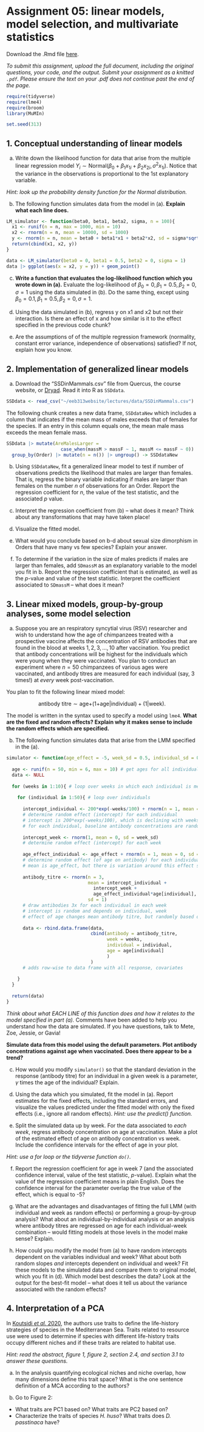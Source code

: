 # Assignment 05: linear models, model selection, and multivariate statistics {-}

Download the .Rmd file [here](assignment-05.Rmd).

*To submit this assignment, upload the full document, including the original questions, your code, and the output. Submit your assignment as a knitted `.pdf`. Please ensure the text on your .pdf does not continue past the end of the page.*

```r
require(tidyverse)
require(lme4)
require(broom)
library(MuMIn)

set.seed(313)
```

## 1. Conceptual understanding of linear models

a. Write down the likelihood function for data that arise from the multiple linear regression model $Y_i \sim \text{Normal}(\beta_0 + \beta_1 x_{1i} + \beta_2 x_{2i}, \sigma^2 x_{1i}).$ Notice that the variance in the observations is proportional to the 1st explanatory variable.

_Hint: look up the probability density function for the Normal distribution._

b. The following function simulates data from the model in (a). **Explain what each line does.**

```r
LM_simulator <- function(beta0, beta1, beta2, sigma, n = 100){
  x1 <- runif(n = n, max = 1000, min = 10)
  x2 <- rnorm(n = n, mean = 10000, sd = 1000)
  y <- rnorm(n = n, mean = beta0 + beta1*x1 + beta2*x2, sd = sigma*sqrt(x1))
  return(cbind(x1, x2, y))
}

data <- LM_simulator(beta0 = 0, beta1 = 0.5, beta2 = 0, sigma = 1)
data |> ggplot(aes(x = x2, y = y)) + geom_point()
```

c. **Write a function that evaluates the log-likelihood function which you wrote down in (a).** Evaluate the log-likelihood of $\beta_0 = 0, \beta_1 = 0.5, \beta_2 = 0, \sigma = 1$ using the data simulated in (b). Do the same thing, except using $\beta_0 = 0.1, \beta_1 = 0.5, \beta_2 = 0, \sigma = 1$.

d. Using the data simulated in (b), regress y on x1 and x2 but not their interaction. Is there an effect of x and how similar is it to the effect specified in the previous code chunk?

e. Are the assumptions of of the multiple regression framework (normality, constant error variance, independence of observations) satisfied? If not, explain how you know.

## 2. Implementation of generalized linear models

a. Download the "SSDinMammals.csv" file from Quercus, the course website, or [Dryad](https://datadryad.org/stash/downloads/file_stream/2921720). Read it into R as `SSDdata`.

```r
SSDdata <- read_csv("~/eeb313website/lectures/data/SSDinMammals.csv")
```

The following chunk creates a new data frame, `SSDdataNew` which includes a column that indicates if the mean mass of males exceeds that of females for the species. If an entry in this column equals one, the mean male mass exceeds the mean female mass.

```r
SSDdata |> mutate(AreMalesLarger = 
                    case_when(massM > massF ~ 1, massM <= massF ~ 0)) |>
  group_by(Order) |> mutate(n = n()) |> ungroup() -> SSDdataNew
```

b. Using `SSDdataNew`, fit a generalized linear model to test if number of observations predicts the likelihood that males are larger than females. That is, regress the binary variable indicating if males are larger than females on the number $n$ of observations for an Order. Report the regression coefficient for $n$, the value of the test statistic, and the associated $p$ value.

c. Interpret the regression coefficient from (b) -- what does it mean? Think about any transformations that may have taken place!

d. Visualize the fitted model.

e. What would you conclude based on b-d about sexual size dimorphism in Orders that have many vs few species? Explain your answer.

f. To determine if the variation in the size of males predicts if males are larger than females, add `SDmassM` as an explanatory variable to the model you fit in b. Report the regression coefficient that is estimated, as well as the $p$-value and value of the test statistic. Interpret the coefficient associated to `SDmassM` -- what does it mean?

## 3. Linear mixed models, group-by-group analyses, some model selection

a. Suppose you are an respiratory syncytial virus (RSV) researcher and wish to understand how the age of chimpanzees treated with a prospective vaccine affects the concentration of RSV antibodies that are found in the blood at weeks $1,2,3,\dots,10$ after vaccination. You predict that antibody concentrations will be highest for the individuals which were young when they were vaccinated. You plan to conduct an experiment where $n = 50$ chimpanzees of various ages were vaccinated, and antibody titres are measured for each individual (say, 3 times!) at _every_ week post-vaccination. 

You plan to fit the following linear mixed model:

$$\text{antibody titre} \sim \text{age}\text{+(1+age|individual)}+\text{(1|week)}.$$

The model is written in the syntax used to specify a model using `lme4`. **What are the fixed and random effects? Explain why it makes sense to include the random effects which are specified.**

b. The following function simulates data that arise from the LMM specified in the (a).

```r
simulator <- function(age_effect = -5, week_sd = 0.5, individual_sd = 0.2){
  
  age <- runif(n = 50, min = 6, max = 10) # get ages for all individuals
  data <- NULL
  
  for (weeks in 1:10){ # loop over weeks in which each individual is measured 3x
    
    for (individual in 1:50){ # loop over individuals
      
      intercept_individual <- 200*exp(-weeks/100) + rnorm(n = 1, mean = 0, sd = individual_sd)
      # determine random effect (intercept) for each individual
      # intercept is 200*exp(-weeks/100), which is declining with weeks
      # for each individual, baseline antibody concentrations are randomly perturbed from intercept
      
      intercept_week <- rnorm(1, mean = 0, sd = week_sd)
      # determine random effect (intercept) for each week
      
      age_effect_individual <- age_effect + rnorm(n = 1, mean = 0, sd = 1)
      # determine random effect (of age on antibody) for each individual
      # mean is age_effect, but there is variation around this effect size
      
      antibody_titre <- rnorm(n = 3, 
                              mean = intercept_individual + 
                                intercept_week +
                                age_effect_individual*age[individual],
                              sd = 1)
      # draw antibodies 3x for each individual in each week
      # intercept is random and depends on individual, week
      # effect of age changes mean antibody titre, but randomly based on the individual
      
      data <- rbind.data.frame(data,
                               cbind(antibody = antibody_titre, 
                                     week = weeks,
                                     individual = individual,
                                     age = age[individual]
                                     )
                               )
      # adds row-wise to data frame with all response, covariates
      
    }
  }
  
  return(data)
}
```

*Think about what EACH LINE of this function does and how it relates to the model specified in part (a).* Comments have been added to help you understand how the data are simulated. If you have questions, talk to Mete, Zoe, Jessie, or Gavia!

**Simulate data from this model using the default parameters. Plot antibody concentrations against age when vaccinated. Does there appear to be a trend?**

c. How would you modify `simulator()` so that the standard deviation in the response (antibody titre) for an individual in a given week is a parameter, $\gamma$ times the age of the individual? Explain.

d. Using the data which you simulated, fit the model in (a). Report estimates for the fixed effects, including the standard errors, and visualize the values predicted under the fitted model with only the fixed effects (i.e., ignore all random effects). _Hint: use the predict() function._

e. Split the simulated data up by week. For the data associated to _each week_, regress antibody concentration on age at vaccination. Make a plot of the estimated effect of age on antibody concentration vs week. Include the confidence intervals for the effect of age in your plot.

_Hint: use a for loop or the tidyverse function `do()`._

f. Report the regression coefficient for age in week 7 (and the associated confidence interval, value of the test statistic, $p$-value). Explain what the value of the regression coefficient means in plain English. Does the confidence interval for the parameter overlap the true value of the effect, which is equal to -5?

g. What are the advantages and disadvantages of fitting the full LMM (with individual and week as random effects) or performing a group-by-group analysis? What about an individual-by-individual analysis or an analysis where antibody titres are regressed on age for each individual-week combination -- would fitting models at those levels in the model make sense? Explain.

h. How could you modify the model from (a) to have random intercepts dependent on the variables individual and week? What about both random slopes _and_ intercepts dependent on individual and week? Fit these models to the simulated data and compare them to original model, which you fit in (d). Which model best describes the data? Look at the output for the best-fit model -- what does it tell us about the variance associated with the random effects?

##  4. Interpretation of a PCA

In [Koutsidi *et al.* 2020](https://onlinelibrary.wiley.com/doi/full/10.1002/ece3.6414), the authors use traits to define the life-history strategies of species in the Mediterranean Sea. Traits related to resource use were used to determine if species with different life-history traits occupy different niches and if these traits are related to habitat use. 

*Hint: read the abstract, figure 1, figure 2, section 2.4, and section 3.1 to answer these questions.*

a. In the analysis quantifying ecological niches and niche overlap, how many dimensions define this trait space? What is the one sentence definition of a MCA according to the authors? 

b. Go to Figure 2:

- What traits are PC1 based on? What traits are PC2 based on?
- Characterize the traits of species *H. huso*? What traits does *D. passtinaca* have? 